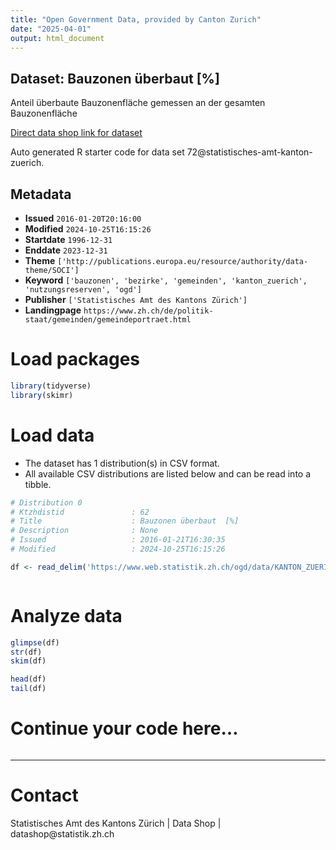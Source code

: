 ```yaml
---
title: "Open Government Data, provided by Canton Zurich"
date: "2025-04-01"
output: html_document
---
```


## Dataset: Bauzonen überbaut [%]

Anteil überbaute Bauzonenfläche gemessen an der gesamten Bauzonenfläche

[Direct data shop link for dataset](https://www.zh.ch/de/politik-staat/statistik-daten/datenkatalog.html#/datasets/72@statistisches-amt-kanton-zuerich)

Auto generated R starter code for data set 72@statistisches-amt-kanton-zuerich.

## Metadata

- **Issued** `2016-01-20T20:16:00`
- **Modified** `2024-10-25T16:15:26`
- **Startdate** `1996-12-31`
- **Enddate** `2023-12-31`
- **Theme** `['http://publications.europa.eu/resource/authority/data-theme/SOCI']`
- **Keyword** `['bauzonen', 'bezirke', 'gemeinden', 'kanton_zuerich', 'nutzungsreserven', 'ogd']`
- **Publisher** `['Statistisches Amt des Kantons Zürich']`
- **Landingpage** `https://www.zh.ch/de/politik-staat/gemeinden/gemeindeportraet.html`


# Load packages

```r

library(tidyverse)
library(skimr)

```

# Load data

-   The dataset has 1 distribution(s) in CSV format.
-   All available CSV distributions are listed below and can be read into a tibble.

```r

# Distribution 0
# Ktzhdistid               : 62
# Title                    : Bauzonen überbaut  [%]
# Description              : None
# Issued                   : 2016-01-21T16:30:35
# Modified                 : 2024-10-25T16:15:26

df <- read_delim('https://www.web.statistik.zh.ch/ogd/data/KANTON_ZUERICH_52.csv')



```

# Analyze data

```r

glimpse(df)
str(df)
skim(df)

head(df)
tail(df)

```

# Continue your code here...

```r

```

------------------------------------------------------------------------

# Contact

Statistisches Amt des Kantons Zürich | Data Shop | datashop@statistik.zh.ch
